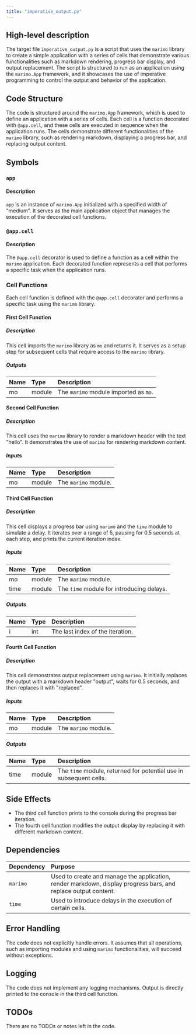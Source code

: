 ```yaml
---
title: "imperative_output.py"
---
```


## High-level description

The target file `imperative_output.py` is a script that uses the `marimo` library to create a simple application with a series of cells that demonstrate various functionalities such as markdown rendering, progress bar display, and output replacement. The script is structured to run as an application using the `marimo.App` framework, and it showcases the use of imperative programming to control the output and behavior of the application.

## Code Structure

The code is structured around the `marimo.App` framework, which is used to define an application with a series of cells. Each cell is a function decorated with `@app.cell`, and these cells are executed in sequence when the application runs. The cells demonstrate different functionalities of the `marimo` library, such as rendering markdown, displaying a progress bar, and replacing output content.

## Symbols

### `app`
#### Description
`app` is an instance of `marimo.App` initialized with a specified width of "medium". It serves as the main application object that manages the execution of the decorated cell functions.

### `@app.cell`
#### Description
The `@app.cell` decorator is used to define a function as a cell within the `marimo` application. Each decorated function represents a cell that performs a specific task when the application runs.

### Cell Functions
Each cell function is defined with the `@app.cell` decorator and performs a specific task using the `marimo` library.

#### First Cell Function
##### Description
This cell imports the `marimo` library as `mo` and returns it. It serves as a setup step for subsequent cells that require access to the `marimo` library.

##### Outputs
| Name | Type | Description |
|:-----|:-----|:------------|
| mo | module | The `marimo` module imported as `mo`. |

#### Second Cell Function
##### Description
This cell uses the `marimo` library to render a markdown header with the text "hello". It demonstrates the use of `marimo` for rendering markdown content.

##### Inputs
| Name | Type | Description |
|:-----|:-----|:------------|
| mo | module | The `marimo` module. |

#### Third Cell Function
##### Description
This cell displays a progress bar using `marimo` and the `time` module to simulate a delay. It iterates over a range of 5, pausing for 0.5 seconds at each step, and prints the current iteration index.

##### Inputs
| Name | Type | Description |
|:-----|:-----|:------------|
| mo | module | The `marimo` module. |
| time | module | The `time` module for introducing delays. |

##### Outputs
| Name | Type | Description |
|:-----|:-----|:------------|
| i | int | The last index of the iteration. |

#### Fourth Cell Function
##### Description
This cell demonstrates output replacement using `marimo`. It initially replaces the output with a markdown header "output", waits for 0.5 seconds, and then replaces it with "replaced".

##### Inputs
| Name | Type | Description |
|:-----|:-----|:------------|
| mo | module | The `marimo` module. |

##### Outputs
| Name | Type | Description |
|:-----|:-----|:------------|
| time | module | The `time` module, returned for potential use in subsequent cells. |

## Side Effects

- The third cell function prints to the console during the progress bar iteration.
- The fourth cell function modifies the output display by replacing it with different markdown content.

## Dependencies

| Dependency | Purpose |
|:-----------|:--------|
| `marimo` | Used to create and manage the application, render markdown, display progress bars, and replace output content. |
| `time` | Used to introduce delays in the execution of certain cells. |

## Error Handling

The code does not explicitly handle errors. It assumes that all operations, such as importing modules and using `marimo` functionalities, will succeed without exceptions.

## Logging

The code does not implement any logging mechanisms. Output is directly printed to the console in the third cell function.

## TODOs

There are no TODOs or notes left in the code.